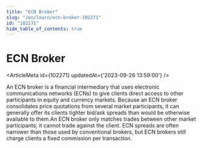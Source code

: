 ```yaml
---
title: "ECN Broker"
slug: "/en/learn/ecn-broker-102271"
id: "102271"
hide_table_of_contents: true
---
```



# ECN Broker

<ArticleMeta id={102271} updatedAt={'2023-09-26 13:59:00'} />
<div className='border-solid border-b border-t-0 my-4 border-[var(--ifm-color-gray-300)]' />

An ECN broker is a financial intermediary that uses electronic communications networks (ECNs) to give clients direct access to other participants in equity and currency markets. Because an ECN broker consolidates price quotations from several market participants, it can generally offer its clients tighter bid/ask spreads than would be otherwise available to them.An ECN broker only matches trades between other market participants; it cannot trade against the client. ECN spreads are often narrower than those used by conventional brokers, but ECN brokers still charge clients a fixed commission per transaction.
